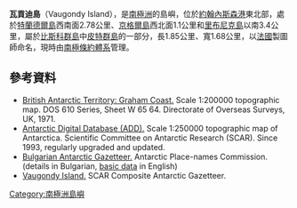 {{coord|65|24|37|S|65|21|47|W|display=title}}

'''瓦貢迪島'''（Vaugondy Island），是[[南極洲|南極洲]]的島嶼，位於[[約翰內斯森港|約翰內斯森港]]東北部，處於[[特蘭德爾島|特蘭德爾島]]西南面2.78公里、[[京格爾島|京格爾島]]西北面1.1公里和[[里布尼克島|里布尼克島]]以南3.4公里，屬於[[比斯科群島|比斯科群島]]中[[皮特群島|皮特群島]]的一部分，長1.85公里、寬1.68公里，以[[法國|法國]]製圖師命名，現時由[[南極條約體系|南極條約體系]]管理。

==參考資料==
* [https://data.aad.gov.au/aadc/mapcat/display_map.cfm?map_id=3110 British Antarctic Territory: Graham Coast.] {{Wayback|url=https://data.aad.gov.au/aadc/mapcat/display_map.cfm?map_id=3110 |date=20131112130011 }}  Scale 1:200000 topographic map.  DOS 610 Series, Sheet W 65 64.  Directorate of Overseas Surveys, UK, 1971.
* [http://www.add.scar.org Antarctic Digital Database (ADD).] {{Wayback|url=http://www.add.scar.org/ |date=20170305000653 }} Scale 1:250000 topographic map of Antarctica. Scientific Committee on Antarctic Research (SCAR). Since 1993, regularly upgraded and updated.
* [http://apcbg.org/gazet-bg.doc Bulgarian Antarctic Gazetteer.] {{Wayback|url=http://apcbg.org/gazet-bg.doc |date=20160206203828 }} Antarctic Place-names Commission. (details in Bulgarian, [http://apcbg.org/gazet.htm basic data] {{Wayback|url=http://apcbg.org/gazet.htm |date=20160304071225 }} in English)
* [https://data.aad.gov.au/aadc/gaz/scar/display_name.cfm?gaz_id=137762 Vaugondy Island.] {{Wayback|url=https://data.aad.gov.au/aadc/gaz/scar/display_name.cfm?gaz_id=137762 |date=20190202042606 }} SCAR Composite Antarctic Gazetteer.

{{DEFAULTSORT:Vaugondy Island}}
[[Category:南極洲島嶼|Category:南極洲島嶼]]


{{Biscoes-geo-stub}}